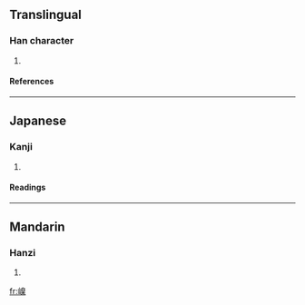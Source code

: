 ==Translingual==
===Han character===
{{Han char|rn=46|rad=山|as=10|sn=13|four=2679<sub>4</sub>|canj=山竹山木 (UHUD)}}
# {{defn|Han|sort=山10}}
====References====
{{Han ref|kx=0317.450|dkj=08367|dj=0618.140|hdz=10790.210|uh=5D72|ud=23922|bh=DD51|bd=56657}}
----
==Japanese==
===Kanji===
{{ja-kanji|grade=|rs=山10}}
# {{defn|Japanese}} 
====Readings====
{{ja-readings|on=[[げつ]] (getsu), [[げち]] (gechi)|kun=}}
----
==Mandarin==
===Hanzi===
{{cmn-hanzi|pin=[[niè]] ([[nie4]])|wg=nieh<sup>4</sup>}}
# {{defn|Mandarin}}

[[fr:嵲]]